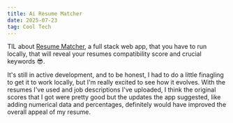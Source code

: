 ```yaml
---
title: Ai Resume Matcher
date: 2025-07-23
tag: Cool Tech
---
```


TIL about [Resume Matcher](https://resumematcher.fyi/), a full stack web app, that you have to run locally,
that will reveal your resumes compatibility score and crucial keywords 😎.

It's still in active development, and to be honest, I had to do a little finagling to get it to work locally,
but I'm really excited to see how it evolves. With the resumes I've used and job descriptions I've uploaded,
I think the original scores that I got were pretty good but the updates the app suggested, like adding numerical
data and percentages, definitely would have improved the overall appeal of my resume.
